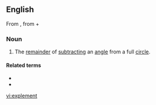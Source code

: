 ==English==
From {{etyl|la|en}} {{m|la|explēmentum}}, from {{m|la|ex-||out, up}} + {{m|la|pleo||I fill, I fill up}}

===Noun===
{{en-noun}}

# The [[remainder]] of [[subtract]]ing an [[angle]] from a full [[circle]].

====Related terms====
* {{l|en|complement}}
* {{l|en|supplement}}

[[vi:explement]]